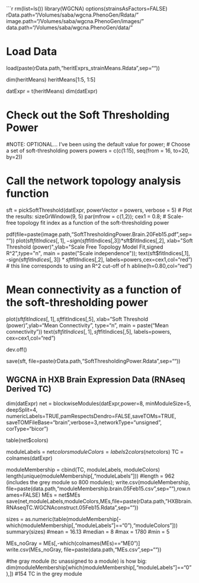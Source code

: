 ```r
rm(list=ls())
library(WGCNA)
options(strainsAsFactors=FALSE)
rData.path="/Volumes/saba/wgcna.PhenoGen/Rdata/"
image.path="/Volumes/saba/wgcna.PhenoGen/images/"
data.path="/Volumes/saba/wgcna.PhenoGen/data/"


#################
#   Load Data   #
#################
load(paste(rData.path,"heritExprs_strainMeans.Rdata",sep=""))

dim(heritMeans)
heritMeans[1:5, 1:5]

datExpr = t(heritMeans)
dim(datExpr)

#########################################
# Check out the Soft Thresholding Power #
#########################################
#NOTE: OPTIONAL... I've been using the default value for power;
# Choose a set of soft-thresholding powers
powers = c(c(1:15), seq(from = 16, to=20, by=2))

# Call the network topology analysis function
sft = pickSoftThreshold(datExpr, powerVector = powers, verbose = 5)
# Plot the results:
sizeGrWindow(9, 5)
par(mfrow = c(1,2));
cex1 = 0.8;
# Scale-free topology fit index as a function of the soft-thresholding power

pdf(file=paste(image.path,"SoftThresholdingPower.Brain.20Feb15.pdf",sep=""))
plot(sft$fitIndices[,1], -sign(sft$fitIndices[,3])*sft$fitIndices[,2],
xlab="Soft Threshold (power)",ylab="Scale Free Topology Model Fit,signed R^2",type="n",
main = paste("Scale independence"));
text(sft$fitIndices[,1], -sign(sft$fitIndices[,3])*sft$fitIndices[,2],
labels=powers,cex=cex1,col="red")
# this line corresponds to using an R^2 cut-off of h
abline(h=0.80,col="red")

# Mean connectivity as a function of the soft-thresholding power
plot(sft$fitIndices[,1], sft$fitIndices[,5],
xlab="Soft Threshold (power)",ylab="Mean Connectivity", type="n",
main = paste("Mean connectivity"))
text(sft$fitIndices[,1], sft$fitIndices[,5], labels=powers, cex=cex1,col="red")

dev.off()

save(sft, file=paste(rData.path,"SoftThresholdingPower.Rdata",sep=""))


##############################################################
##  WGCNA in HXB Brain Expression Data (RNAseq Derived TC)  ##
##############################################################
dim(datExpr)
net = blockwiseModules(datExpr,power=8, minModuleSize=5, deepSplit=4, numericLabels=TRUE,pamRespectsDendro=FALSE,saveTOMs=TRUE, saveTOMFileBase="brain",verbose=3,networkType="unsigned", corType="bicor")

table(net$colors)

moduleLabels = net$colors
moduleColors = labels2colors(net$colors)
TC = colnames(datExpr)

moduleMembership = cbind(TC, moduleLabels, moduleColors)
length(unique(moduleMembership[,"moduleLabels"]))
#length = 962 (includes the grey module so 800 modules);
write.csv(moduleMembership, file=paste(data.path,"moduleMembership.brain.05Feb15.csv",sep=""),row.names=FALSE)
MEs = net$MEs
save(net,moduleLabels,moduleColors,MEs,file=paste(rData.path,"HXBbrain.RNAseqTC.WGCNAconstruct.05Feb15.Rdata",sep=""))

sizes = as.numeric(table(moduleMembership[-which(moduleMembership[,"moduleLabels"]=="0"),"moduleColors"]))
summary(sizes)
#mean = 16.13
#median = 8
#max = 1780
#min = 5

MEs_noGray = MEs[,-which(colnames(MEs)=="ME0")]
write.csv(MEs_noGray, file=paste(data.path,"MEs.csv",sep=""))

#the gray module (tc unassigned to a module) is how big:
dim(moduleMembership[which(moduleMembership[,"moduleLabels"]=="0"),])
#154 TC in the grey module